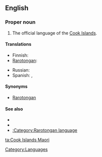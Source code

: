 ==English==

===Proper noun===
{{en-proper noun|sg=[[Cook Islands]] [[Maori]]}}

# The official language of the [[Cook Islands]].

====Translations====
{{trans-top|official language of the Cook Islands}}
* Finnish: {{t|fi|rarotonga}}
* [[Rarotongan]]: {{t|rar|Māori Kūki 'Āirani}}
{{trans-mid}}
* Russian: {{t|ru|кукский|sc=Cyrl}}
* Spanish: {{t|es|maorí de Islas Cook|m}}, {{t|es|rarotongano|m}}
{{trans-bottom}}

====Synonyms====
* [[Rarotongan]]

====See also====
* {{ethnologue|code=rar}}
* {{pedialite|Cook Islands Maori}}
* [[:Category:Rarotongan language]]

[[Category:Languages]]

[[ta:Cook Islands Maori]]